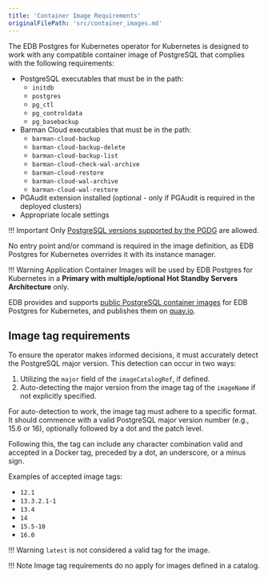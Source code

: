 ```yaml
---
title: 'Container Image Requirements'
originalFilePath: 'src/container_images.md'
---
```


The EDB Postgres for Kubernetes operator for Kubernetes is designed to
work with any compatible container image of PostgreSQL that complies
with the following requirements:

-   PostgreSQL executables that must be in the path:
    -   `initdb`
    -   `postgres`
    -   `pg_ctl`
    -   `pg_controldata`
    -   `pg_basebackup`
-   Barman Cloud executables that must be in the path:
    -   `barman-cloud-backup`
    -   `barman-cloud-backup-delete`
    -   `barman-cloud-backup-list`
    -   `barman-cloud-check-wal-archive`
    -   `barman-cloud-restore`
    -   `barman-cloud-wal-archive`
    -   `barman-cloud-wal-restore`
-   PGAudit extension installed (optional - only if PGAudit is required
    in the deployed clusters)
-   Appropriate locale settings

!!! Important
    Only [PostgreSQL versions supported by the PGDG](https://postgresql.org/) are allowed.

No entry point and/or command is required in the image definition, as
EDB Postgres for Kubernetes overrides it with its instance manager.

!!! Warning
    Application Container Images will be used by EDB Postgres for Kubernetes
    in a **Primary with multiple/optional Hot Standby Servers Architecture**
    only.

EDB provides and supports
[public PostgreSQL container images](https://github.com/enterprisedb/docker-postgres)
for EDB Postgres for Kubernetes, and publishes them on
[quay.io](https://quay.io/enterprisedb/postgresql).

## Image tag requirements

To ensure the operator makes informed decisions, it must accurately detect the
PostgreSQL major version. This detection can occur in two ways:

1.  Utilizing the `major` field of the `imageCatalogRef`, if defined.
2.  Auto-detecting the major version from the image tag of the `imageName` if
    not explicitly specified.

For auto-detection to work, the image tag must adhere to a specific format. It
should commence with a valid PostgreSQL major version number (e.g., 15.6 or
16), optionally followed by a dot and the patch level.

Following this, the tag can include any character combination valid and
accepted in a Docker tag, preceded by a dot, an underscore, or a minus sign.

Examples of accepted image tags:

-   `12.1`
-   `13.3.2.1-1`
-   `13.4`
-   `14`
-   `15.5-10`
-   `16.0`

!!! Warning
    `latest` is not considered a valid tag for the image.

!!! Note
    Image tag requirements do no apply for images defined in a catalog.

